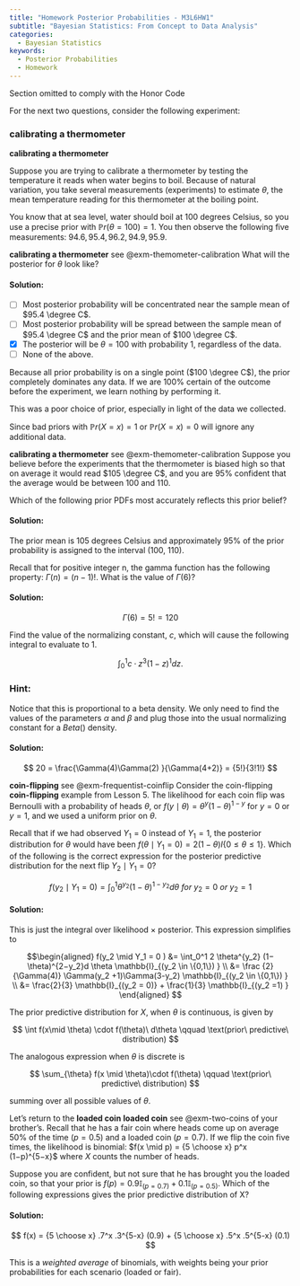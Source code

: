 ```yaml
---
title: "Homework Posterior Probabilities - M3L6HW1"
subtitle: "Bayesian Statistics: From Concept to Data Analysis"
categories:
  - Bayesian Statistics
keywords:
  - Posterior Probabilities
  - Homework
---
```


::::: {.content-visible unless-profile="HC"}

::: {.callout-caution}
Section omitted to comply with the Honor Code
:::

:::::

::::: {.content-hidden unless-profile="HC"} 

For the next two questions, consider the following experiment:

::: {#exm-themometer-calibration}
### calibrating a thermometer

[**calibrating a thermometer**]{.column-margin}

Suppose you are trying to calibrate a thermometer by testing the temperature it reads when water begins to boil. Because of natural variation, you take several measurements (experiments) to estimate $\theta$, the mean temperature reading for this thermometer at the boiling point.

You know that at sea level, water should boil at 100 degrees Celsius, so you use a precise prior with $\mathbb{P}r(\theta = 100) = 1$. You then observe the following five measurements: $94.6, 95.4, 96.2, 94.9, 95.9$.
:::

::: {#exr-pdf-1}
[**calibrating a thermometer** see @exm-themometer-calibration]{.column-margin} What will the posterior for $\theta$ look like?
:::

::: {.solution .callout-tip collapse="true"}

#### Solution:

-   [ ] Most posterior probability will be concentrated near the sample mean of $95.4 \degree C$.
-   [ ] Most posterior probability will be spread between the sample mean of $95.4 \degree C$ and the prior mean of $100 \degree C$.
-   [x] The posterior will be $\theta=100$ with probability 1, regardless of the data.
-   [ ] None of the above.

Because all prior probability is on a single point ($100 \degree C$), the prior completely dominates any data. If we are 100% certain of the outcome before the experiment, we learn nothing by performing it.

This was a poor choice of prior, especially in light of the data we collected.

Since bad priors with $\mathbb{P}r(X=x)=1$ or $\mathbb{P}r(X=x)=0$ will ignore any additional data.
:::

::: {#exr-pdf-2}
[**calibrating a thermometer** see @exm-themometer-calibration]{.column-margin} Suppose you believe before the experiments that the thermometer is biased high so that on average it would read $105 \degree C$, and you are 95% confident that the average would be between 100 and 110.

Which of the following prior PDFs most accurately reflects this prior belief?
:::

::: {.solution .callout-tip collapse="true"}

#### Solution:

The prior mean is 105 degrees Celsius and approximately 95% of the prior probability is assigned to the interval (100, 110).
:::

::: {#exr-pdf-3}
Recall that for positive integer n, the gamma function has the following property: $\Gamma(n)=(n−1)!$. What is the value of $\Gamma(6)$?
:::

::: {.solution .callout-tip collapse="true"}
#### Solution:

$$
    \Gamma(6)=5!=120
$$
:::

::: {#exr-pdf-4}
Find the value of the normalizing constant, $c$, which will cause the following integral to evaluate to 1.

$$
    \int_0^1c⋅z^3(1-z)^1 dz.
$$
:::

::: {.callout-important}
### Hint:

Notice that this is proportional to a beta density. We only need to find the values of the parameters $\alpha$ and $\beta$ and plug those into the usual normalizing constant for a $Beta()$ density.
:::

::: {.solution .callout-tip collapse="true"}

#### Solution:

$$
20 = \frac{\Gamma(4)\Gamma(2) }{\Gamma(4+2)} = {5!}{3!1!}
$$
:::

::: {#exr-pdf-5}
[**coin-flipping** see @exm-frequentist-coinflip]{.column-margin} Consider the coin-flipping **coin-flipping** example from Lesson 5.  The likelihood for each coin flip was Bernoulli with a probability of heads $\theta$, or $f(y \mid \theta) = \theta^y (1−\theta)^{1−y}$ for $y=0$ or $y=1$, and we used a uniform prior on $\theta$.

Recall that if we had observed $Y_1 = 0$ instead of $Y_1 = 1$, the posterior distribution for $\theta$ would have been $f(\theta \mid Y_1 = 0 ) = 2(1−\theta)I{\{0 \le \theta \le 1\}}$. Which of the following is the correct expression for the posterior predictive distribution for the next flip $Y_2 \mid Y_1 = 0?$

$$
f(y_2 \mid Y_1 = 0 ) = \int_0^1 \theta^{y_2}(1−\theta)^{1−y_2}d\theta \: for \: y_2 = 0 \: or \: y_2 = 1
$$
:::

::: {.solution .callout-tip collapse="true"}

#### Solution:

This is just the integral over likelihood × posterior. This expression simplifies to

$$\begin{aligned}
f(y_2 \mid Y_1 = 0 ) &= \int_0^1 2 \theta^{y_2} (1−\theta)^{2−y_2}d \theta \mathbb{I}_{(y_2 \in \{0,1\}) } \\
                 &= \frac {2}{\Gamma(4)} \Gamma(y_2 +1)\Gamma(3-y_2) \mathbb{I}_{(y_2 \in \{0,1\}) } \\
                 &= \frac{2}{3} \mathbb{I}_{(y_2 = 0)} + \frac{1}{3} \mathbb{I}_{(y_2 =1) } \end{aligned}
$$

:::

::: {#exr-pdf-6}
The prior predictive distribution for $X$, when $\theta$ is continuous, is given by

$$
\int f(x\mid \theta) \cdot f(\theta)\ d\theta \qquad \text(prior\ predictive\ distribution)
$$

The analogous expression when $\theta$ is discrete is

$$
\sum_{\theta} f(x \mid \theta)\cdot f(\theta) \qquad \text(prior\ predictive\ distribution)
$$

summing over all possible values of $\theta$.

Let's return to the **loaded coin** [**loaded coin** see @exm-two-coins]{.column-margin} of your brother's. Recall that he has a fair coin where heads come up on average $50 \%$ of the time $(p=0.5)$ and a loaded coin $(p=0.7)$. If we flip the coin five times, the likelihood is binomial: $f(x \mid p) = {5 \choose x} p^x (1−p)^{5−x}$ where $X$ counts the number of heads.

Suppose you are confident, but not sure that he has brought you the loaded coin, so that your prior is $f(p)=0.9 \mathbb{I}_{(p=0.7)} +0.1 \mathbb{I}_{(p=0.5)}$. Which of the following expressions gives the prior predictive distribution of X?
:::

::: {.solution .callout-tip collapse="true"}
#### Solution:

$$
    f(x) = {5 \choose x} .7^x .3^{5-x} (0.9) + {5 \choose x} .5^x .5^{5-x} (0.1)
$$

This is a *weighted average* of binomials, with weights being your prior probabilities for each scenario (loaded or fair).
:::

:::::